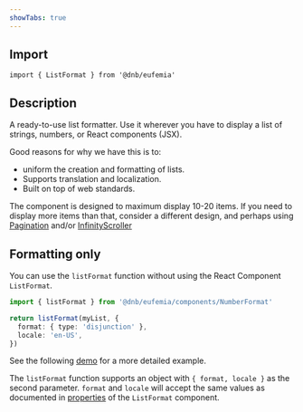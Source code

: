 ```yaml
---
showTabs: true
---
```


## Import

```tsx
import { ListFormat } from '@dnb/eufemia'
```

## Description

A ready-to-use list formatter. Use it wherever you have to display a list of strings, numbers, or React components (JSX).

Good reasons for why we have this is to:

- uniform the creation and formatting of lists.
- Supports translation and localization.
- Built on top of web standards.

The component is designed to maximum display 10-20 items.
If you need to display more items than that, consider a different design, and perhaps using [Pagination](/uilib/components/pagination) and/or [InfinityScroller](/uilib/components/pagination/infinity-scroller)

## Formatting only

You can use the `listFormat` function without using the React Component `ListFormat`.

```ts
import { listFormat } from '@dnb/eufemia/components/NumberFormat'

return listFormat(myList, {
  format: { type: 'disjunction' },
  locale: 'en-US',
})
```

See the following [demo](/uilib/components/list-format/demos/#using-listformat-function) for a more detailed example.

The `listFormat` function supports an object with `{ format, locale }` as the second parameter. `format` and `locale` will accept the same values as documented in [properties](/uilib/components/list-format/properties/) of the `ListFormat` component.
